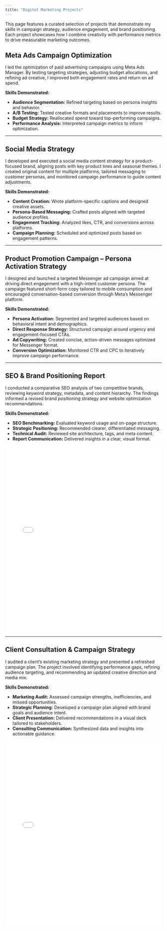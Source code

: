 ```yaml
---
title: "Digital Marketing Projects"
---
```


This page features a curated selection of projects that demonstrate my skills in campaign strategy, audience engagement, and brand positioning. Each project showcases how I combine creativity with performance metrics to drive measurable marketing outcomes.

## Meta Ads Campaign Optimization

I led the optimization of paid advertising campaigns using Meta Ads Manager. By testing targeting strategies, adjusting budget allocations, and refining ad creative, I improved both engagement rates and return on ad spend.

**Skills Demonstrated:**  

- **Audience Segmentation:** Refined targeting based on persona insights and behavior.  
- **A/B Testing:** Tested creative formats and placements to improve results.  
- **Budget Strategy:** Reallocated spend toward top-performing campaigns.  
- **Performance Analysis:** Interpreted campaign metrics to inform optimization.  

---

## Social Media Strategy

I developed and executed a social media content strategy for a product-focused brand, aligning posts with key product lines and seasonal themes. I created original content for multiple platforms, tailored messaging to customer personas, and monitored campaign performance to guide content adjustments.

**Skills Demonstrated:**  

- **Content Creation:** Wrote platform-specific captions and designed creative assets.  
- **Persona-Based Messaging:** Crafted posts aligned with targeted audience profiles.  
- **Engagement Tracking:** Analyzed likes, CTR, and conversions across platforms.  
- **Campaign Planning:** Scheduled and optimized posts based on engagement patterns.  

---

## Product Promotion Campaign – Persona Activation Strategy

I designed and launched a targeted Messenger ad campaign aimed at driving direct engagement with a high-intent customer persona. The campaign featured short-form copy tailored to mobile consumption and encouraged conversation-based conversion through Meta’s Messenger platform.

**Skills Demonstrated:**  

- **Persona Activation:** Segmented and targeted audiences based on behavioral intent and demographics.  
- **Direct Response Strategy:** Structured campaign around urgency and engagement-focused CTAs.  
- **Ad Copywriting:** Created concise, action-driven messages optimized for Messenger format.  
- **Conversion Optimization:** Monitored CTR and CPC to iteratively improve campaign performance.  

---

## SEO & Brand Positioning Report

I conducted a comparative SEO analysis of two competitive brands, reviewing keyword strategy, metadata, and content hierarchy. The findings informed a revised brand positioning strategy and website optimization recommendations.

**Skills Demonstrated:**  

- **SEO Benchmarking:** Evaluated keyword usage and on-page structure.  
- **Strategic Positioning:** Recommended clearer, differentiated messaging.  
- **Technical Audit:** Reviewed site architecture, tags, and meta content.  
- **Report Communication:** Delivered insights in a clear, visual format.  

<iframe src="files/gym-reapers-report.pdf" width="100%" height="600px" style="border: none;"></iframe>

---

## Client Consultation & Campaign Strategy

I audited a client’s existing marketing strategy and presented a refreshed campaign plan. The project involved identifying performance gaps, refining audience targeting, and recommending an updated creative direction and media mix.

**Skills Demonstrated:**

- **Marketing Audit:** Assessed campaign strengths, inefficiencies, and missed opportunities.  
- **Strategic Planning:** Developed a campaign plan aligned with brand goals and audience intent.  
- **Client Presentation:** Delivered recommendations in a visual deck tailored to stakeholders.  
- **Consulting Communication:** Synthesized data and insights into actionable guidance.  

<iframe src="files/marketing-analysis.pdf" width="100%" height="600px" style="border: none;"></iframe>
